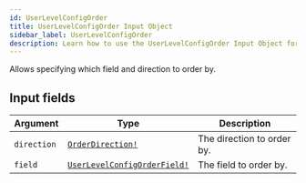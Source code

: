 ```yaml
---
id: UserLevelConfigOrder
title: UserLevelConfigOrder Input Object
sidebar_label: UserLevelConfigOrder
description: Learn how to use the UserLevelConfigOrder Input Object for Builder's API.
---
```


Allows specifying which field and direction to order by.

## Input fields

| Argument    | Type                                                                          | Description                |
| ----------- | ----------------------------------------------------------------------------- | -------------------------- |
| `direction` | [`OrderDirection!`](/self-managed/composer/builder/api/schema/enum/OrderDirection.mdx)                       | The direction to order by. |
| `field`     | [`UserLevelConfigOrderField!`](/self-managed/composer/builder/api/schema/enum/UserLevelConfigOrderField.mdx) | The field to order by.     |
